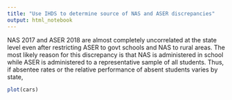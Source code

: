 ---
title: "Use IHDS to determine source of NAS and ASER discrepancies"
output: html_notebook
---

NAS 2017 and ASER 2018 are almost completely uncorrelated at the state level even after restricting ASER to govt schools and NAS to rural areas.  The most likely reason for this discrepancy is that NAS is administered in school while ASER is administered to a representative sample of all students. Thus, if absentee rates or the relative performance of absent students varies by state, 


```{r}
plot(cars)
```

